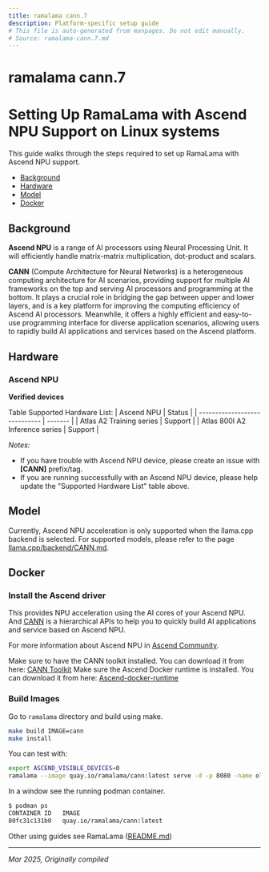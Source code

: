 ```yaml
---
title: ramalama cann.7
description: Platform-specific setup guide
# This file is auto-generated from manpages. Do not edit manually.
# Source: ramalama-cann.7.md
---
```


# ramalama cann.7

# Setting Up RamaLama with Ascend NPU Support on Linux systems

This guide walks through the steps required to set up RamaLama with Ascend NPU support.
 - [Background](#background)
 - [Hardware](#hardware)
 - [Model](#model)
 - [Docker](#docker)
## Background

**Ascend NPU** is a range of AI processors using Neural Processing Unit. It will efficiently handle matrix-matrix multiplication, dot-product and scalars.

**CANN** (Compute Architecture for Neural Networks) is a heterogeneous computing architecture for AI scenarios, providing support for multiple AI frameworks on the top and serving AI processors and programming at the bottom. It plays a crucial role in bridging the gap between upper and lower layers, and is a key platform for improving the computing efficiency of Ascend AI processors. Meanwhile, it offers a highly efficient and easy-to-use programming interface for diverse application scenarios, allowing users to rapidly build AI applications and services based on the Ascend platform.

## Hardware

### Ascend NPU

**Verified devices**

Table Supported Hardware List:
| Ascend NPU                     | Status  |
| -----------------------------  | ------- |
| Atlas A2 Training series       | Support |
| Atlas 800I A2 Inference series | Support |

*Notes:*

- If you have trouble with Ascend NPU device, please create an issue with **[CANN]** prefix/tag.
- If you are running successfully with an Ascend NPU device, please help update the "Supported Hardware List" table above.

## Model
Currently, Ascend NPU acceleration is only supported when the llama.cpp backend is selected. For supported models, please refer to the page [llama.cpp/backend/CANN.md](https://github.com/ggml-org/llama.cpp/blob/master/docs/backend/CANN.md).

## Docker
### Install the Ascend driver
This provides NPU acceleration using the AI cores of your Ascend NPU. And [CANN](https://www.hiascend.com/en/software/cann) is a hierarchical APIs to help you to quickly build AI applications and service based on Ascend NPU.

For more information about Ascend NPU in [Ascend Community](https://www.hiascend.com/en/).

Make sure to have the CANN toolkit installed. You can download it from here: [CANN Toolkit](https://www.hiascend.com/developer/download/community/result?module=cann)
Make sure the Ascend Docker runtime is installed. You can download it from here: [Ascend-docker-runtime](https://www.hiascend.com/document/detail/en/mindx-dl/300/dluserguide/clusterscheduling/dlug_installation_02_000025.html)

### Build Images
Go to `ramalama` directory and build using make.
```bash
make build IMAGE=cann
make install
```

You can test with:
```bash
export ASCEND_VISIBLE_DEVICES=0
ramalama --image quay.io/ramalama/cann:latest serve -d -p 8080 -name ollama://smollm:135m
```

In a window see the running podman container.
```bash
$ podman ps
CONTAINER ID   IMAGE                                                         COMMAND                  CREATED             STATUS             PORTS                                          NAMES
80fc31c131b0   quay.io/ramalama/cann:latest                                  "/bin/bash -c 'expor…"   About an hour ago   Up About an hour                                                  ame
```

Other using guides see RamaLama ([README.md](https://github.com/containers/ramalama/blob/main/README.md))

---

*Mar 2025, Originally compiled*